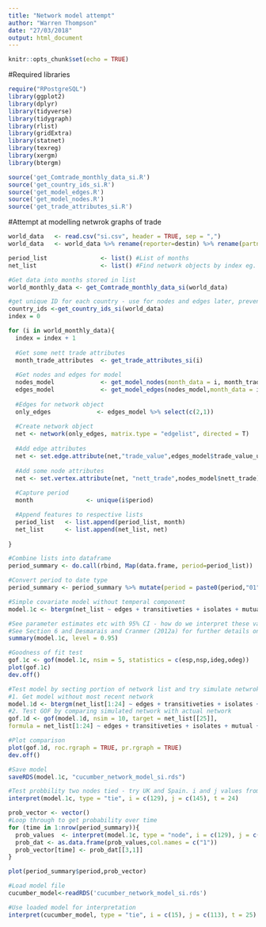 ```yaml
---
title: "Network model attempt"
author: "Warren Thompson"
date: "27/03/2018"
output: html_document
---
```


```r
knitr::opts_chunk$set(echo = TRUE)
```

#Required libraries
```r
require("RPostgreSQL")
library(ggplot2)
library(dplyr)
library(tidyverse)
library(tidygraph)
library(rlist)
library(gridExtra)
library(statnet)
library(texreg)
library(xergm)
library(btergm)
```

```r
source('get_Comtrade_monthly_data_si.R')
source('get_country_ids_si.R')
source('get_model_edges.R')
source('get_model_nodes.R')
source('get_trade_attributes_si.R')
```

#Attempt at modelling netwrok graphs of trade
```r
world_data   <- read.csv("si.csv", header = TRUE, sep = ",")
world_data   <- world_data %>% rename(reporter=destin) %>% rename(partner=origin)

period_list               <- list() #List of months
net_list                  <- list() #Find network objects by index eg. net_list[[24]]

#Get data into months stored in list
world_monthly_data <- get_Comtrade_monthly_data_si(world_data)

#get unique ID for each country - use for nodes and edges later, prevent renaming of country with different ID each time loop runs
country_ids <-get_country_ids_si(world_data)
index = 0

for (i in world_monthly_data){
  index = index + 1
  
  #Get some nett trade attributes 
  month_trade_attributes  <- get_trade_attributes_si(i)
  
  #Get nodes and edges for model
  nodes_model             <- get_model_nodes(month_data = i, month_trade_attributes,country_ids)
  edges_model             <- get_model_edges(nodes_model,month_data = i)
  
  #Edges for network object
  only_edges             <- edges_model %>% select(c(2,1))
  
  #Create network object
  net <- network(only_edges, matrix.type = "edgelist", directed = T)
  
  #Add edge attributes
  net <- set.edge.attribute(net,"trade_value",edges_model$trade_value_usd)
  
  #Add some node attributes 
  net <- set.vertex.attribute(net, "nett_trade",nodes_model$nett_trade)
  
  #Capture period
  month               <- unique(i$period)

  #Append features to respective lists
  period_list   <- list.append(period_list, month)
  net_list      <- list.append(net_list, net)
  
}

#Combine lists into dataframe
period_summary <- do.call(rbind, Map(data.frame, period=period_list))

#Convert period to date type
period_summary <- period_summary %>% mutate(period = paste0(period,"01")) %>% mutate(period = as.Date(period, "%Y%m%d"))

#Simple covariate model without temperal component
model.1c <- btergm(net_list ~ edges + transitiveties + isolates + mutual + odegree1.5 + idegree1.5, R = 50, parallel = "snow",  ncpus = 2)

#See parameter estimates etc with 95% CI - how do we interpret these values?
#See Section 6 and Desmarais and Cranmer (2012a) for further details on interpretation of ERGMs and TERGMs.
summary(model.1c, level = 0.95)

#Goodness of fit test
gof.1c <- gof(model.1c, nsim = 5, statistics = c(esp,nsp,ideg,odeg))
plot(gof.1c)
dev.off()

#Test model by secting portion of network list and try simulate netwrok and compare to actual to test model. For this dataset there are 25 months worth of data.  
#1. Get model without most recent network
model.1d <- btergm(net_list[1:24] ~ edges + transitiveties + isolates + mutual + odegree1.5 + idegree1.5, R = 50, parallel = "snow",  ncpus = 3)
#2. Test GOF by comparing simulated network with actual network
gof.1d <- gof(model.1d, nsim = 10, target = net_list[[25]], 
formula = net_list[1:24] ~ edges + transitiveties + isolates + mutual + odegree1.5 + idegree1.5, coef = coef(model.1d),statistics = c(esp,nsp,ideg,odeg))

#Plot comparison
plot(gof.1d, roc.rgraph = TRUE, pr.rgraph = TRUE)
dev.off()

#Save model
saveRDS(model.1c, "cucumber_network_model_si.rds")

#Test probbility two nodes tied - try UK and Spain. i and j values from country_ids
interpret(model.1c, type = "tie", i = c(129), j = c(145), t = 24)

prob_vector <- vector()
#Loop through to get probability over time
for (time in 1:nrow(period_summary)){
  prob_values  <- interpret(model.1c, type = "node", i = c(129), j = c(145,33), t = time)
  prob_dat <- as.data.frame(prob_values,col.names = c("1"))
  prob_vector[time] <- prob_dat[[3,1]]
}

plot(period_summary$period,prob_vector)

#Load model file
cucumber_model<-readRDS('cucumber_network_model_si.rds')

#Use loaded model for interpretation
interpret(cucumber_model, type = "tie", i = c(15), j = c(113), t = 25)
```
